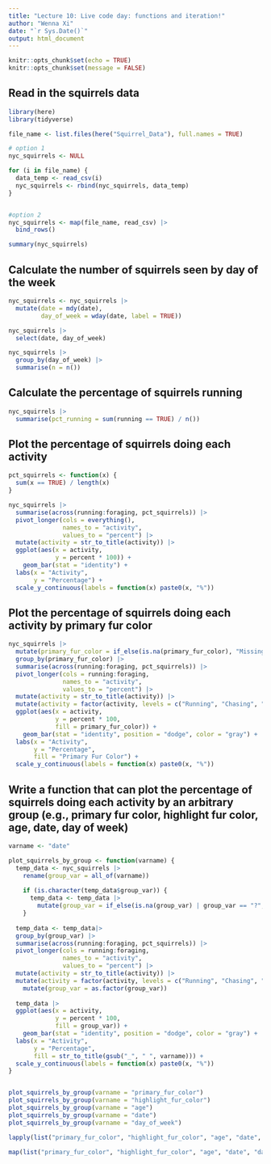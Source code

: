 ```yaml
---
title: "Lecture 10: Live code day: functions and iteration!"
author: "Wenna Xi"
date: "`r Sys.Date()`"
output: html_document
---
```


```r
knitr::opts_chunk$set(echo = TRUE)
knitr::opts_chunk$set(message = FALSE)
```

## Read in the squirrels data

```r
library(here)
library(tidyverse)

file_name <- list.files(here("Squirrel_Data"), full.names = TRUE)

# option 1
nyc_squirrels <- NULL

for (i in file_name) {
  data_temp <- read_csv(i)
  nyc_squirrels <- rbind(nyc_squirrels, data_temp)
}


#option 2
nyc_squirrels <- map(file_name, read_csv) |>
  bind_rows()

summary(nyc_squirrels)
```


## Calculate the number of squirrels seen by day of the week

```r
nyc_squirrels <- nyc_squirrels |>
  mutate(date = mdy(date),
         day_of_week = wday(date, label = TRUE))

nyc_squirrels |>
  select(date, day_of_week)

nyc_squirrels |>
  group_by(day_of_week) |>
  summarise(n = n())
```

## Calculate the percentage of squirrels running
```r
nyc_squirrels |>
  summarise(pct_running = sum(running == TRUE) / n())
```


## Plot the percentage of squirrels doing each activity
```r
pct_squirrels <- function(x) {
  sum(x == TRUE) / length(x)
}

nyc_squirrels |>
  summarise(across(running:foraging, pct_squirrels)) |>
  pivot_longer(cols = everything(),
               names_to = "activity", 
               values_to = "percent") |>
  mutate(activity = str_to_title(activity)) |>
  ggplot(aes(x = activity,
             y = percent * 100)) +
    geom_bar(stat = "identity") +
  labs(x = "Activity",
       y = "Percentage") +
  scale_y_continuous(labels = function(x) paste0(x, "%"))
```

## Plot the percentage of squirrels doing each activity by primary fur color
```r
nyc_squirrels |>
  mutate(primary_fur_color = if_else(is.na(primary_fur_color), "Missing", primary_fur_color)) |>
  group_by(primary_fur_color) |>
  summarise(across(running:foraging, pct_squirrels)) |>
  pivot_longer(cols = running:foraging,
               names_to = "activity", 
               values_to = "percent") |>
  mutate(activity = str_to_title(activity)) |>
  mutate(activity = factor(activity, levels = c("Running", "Chasing", "Climbing", "Foraging", "Eating"))) |>
  ggplot(aes(x = activity,
             y = percent * 100,
             fill = primary_fur_color)) +
    geom_bar(stat = "identity", position = "dodge", color = "gray") +
  labs(x = "Activity",
       y = "Percentage",
       fill = "Primary Fur Color") +
  scale_y_continuous(labels = function(x) paste0(x, "%"))
```
## Write a function that can plot the percentage of squirrels doing each activity by an arbitrary group (e.g., primary fur color, highlight fur color, age, date, day of week)
```r
varname <- "date"

plot_squirrels_by_group <- function(varname) {
  temp_data <- nyc_squirrels |>
    rename(group_var = all_of(varname))
    
    if (is.character(temp_data$group_var)) {
      temp_data <- temp_data |>
        mutate(group_var = if_else(is.na(group_var) | group_var == "?", "Missing", group_var))
    }
  
  temp_data <- temp_data|>
  group_by(group_var) |>
  summarise(across(running:foraging, pct_squirrels)) |>
  pivot_longer(cols = running:foraging,
               names_to = "activity", 
               values_to = "percent") |>
  mutate(activity = str_to_title(activity)) |>
  mutate(activity = factor(activity, levels = c("Running", "Chasing", "Climbing", "Foraging", "Eating"))) |>
    mutate(group_var = as.factor(group_var))
  
  temp_data |>
  ggplot(aes(x = activity,
             y = percent * 100,
             fill = group_var)) +
    geom_bar(stat = "identity", position = "dodge", color = "gray") +
  labs(x = "Activity",
       y = "Percentage",
       fill = str_to_title(gsub("_", " ", varname))) +
  scale_y_continuous(labels = function(x) paste0(x, "%"))
}


plot_squirrels_by_group(varname = "primary_fur_color")
plot_squirrels_by_group(varname = "highlight_fur_color")
plot_squirrels_by_group(varname = "age")
plot_squirrels_by_group(varname = "date")
plot_squirrels_by_group(varname = "day_of_week")

lapply(list("primary_fur_color", "highlight_fur_color", "age", "date", "day_of_week"), plot_squirrels_by_group)

map(list("primary_fur_color", "highlight_fur_color", "age", "date", "day_of_week"), plot_squirrels_by_group)
```


